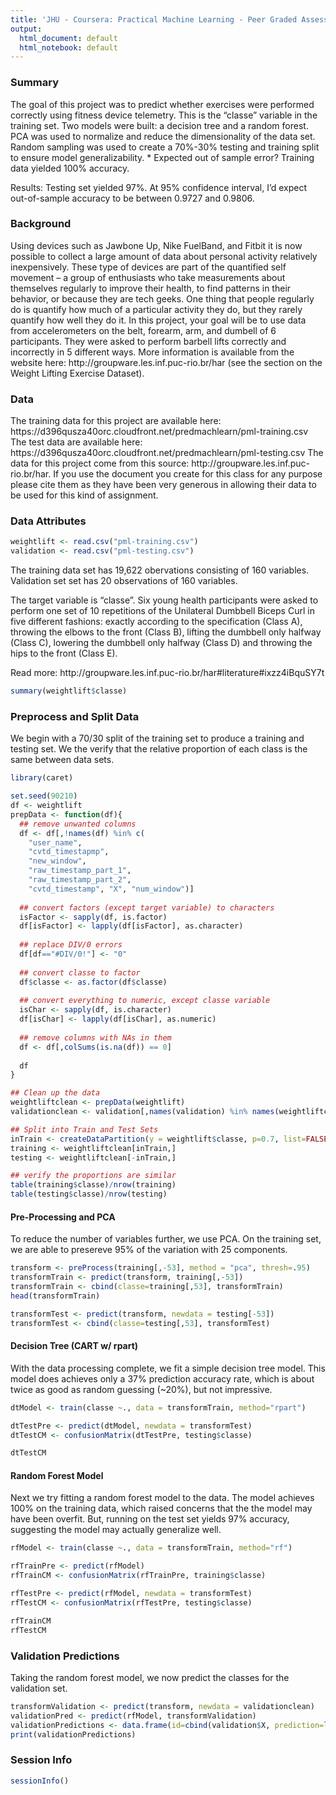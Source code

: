 ```yaml
---
title: 'JHU - Coursera: Practical Machine Learning - Peer Graded Assessment'
output:
  html_document: default
  html_notebook: default
---
```

### Summary
The goal of this project was to predict whether exercises were performed correctly using fitness device telemetry. This is the "classe" variable in the training set. Two models were built: a decision tree and a random forest. PCA was used to normalize and reduce the dimensionality of the data set. Random sampling was used to create a 70%-30% testing and training split to ensure model generalizability.
* Expected out of sample error? Training data yielded 100% accuracy. 

Results: Testing set yielded 97%. At 95% confidence interval, I'd expect out-of-sample accuracy to be between 0.9727 and 0.9806.

### Background
Using devices such as Jawbone Up, Nike FuelBand, and Fitbit it is now possible to collect a large amount of data about personal activity relatively inexpensively. These type of devices are part of the quantified self movement – a group of enthusiasts who take measurements about themselves regularly to improve their health, to find patterns in their behavior, or because they are tech geeks. One thing that people regularly do is quantify how much of a particular activity they do, but they rarely quantify how well they do it. In this project, your goal will be to use data from accelerometers on the belt, forearm, arm, and dumbell of 6 participants. They were asked to perform barbell lifts correctly and incorrectly in 5 different ways. More information is available from the website here: http://groupware.les.inf.puc-rio.br/har (see the section on the Weight Lifting Exercise Dataset).

### Data
The training data for this project are available here:
https://d396qusza40orc.cloudfront.net/predmachlearn/pml-training.csv
The test data are available here:
https://d396qusza40orc.cloudfront.net/predmachlearn/pml-testing.csv
The data for this project come from this source: http://groupware.les.inf.puc-rio.br/har. If you use the document you create for this class for any purpose please cite them as they have been very generous in allowing their data to be used for this kind of assignment.

### Data Attributes
```r
weightlift <- read.csv("pml-training.csv")
validation <- read.csv("pml-testing.csv")
```
The training data set has 19,622 obervations consisting of 160 variables. Validation set set has 20 observations of 160 variables. 

The target variable is "classe". Six young health participants were asked to perform one set of 10 repetitions of the Unilateral Dumbbell Biceps Curl in five different fashions: exactly according to the specification (Class A), throwing the elbows to the front (Class B), lifting the dumbbell only halfway (Class C), lowering the dumbbell only halfway (Class D) and throwing the hips to the front (Class E).

Read more: http://groupware.les.inf.puc-rio.br/har#literature#ixzz4iBquSY7t

```r
summary(weightlift$classe)
```
### Preprocess and Split Data
We begin with a 70/30 split of the training set to produce a training and testing set. We the verify that the relative proportion of each class is the same between data sets. 
```r
library(caret)

set.seed(90210)
df <- weightlift
prepData <- function(df){
  ## remove unwanted columns
  df <- df[,!names(df) %in% c(
    "user_name", 
    "cvtd_timestapmp", 
    "new_window", 
    "raw_timestamp_part_1", 
    "raw_timestamp_part_2", 
    "cvtd_timestamp", "X", "num_window")]
  
  ## convert factors (except target variable) to characters
  isFactor <- sapply(df, is.factor)
  df[isFactor] <- lapply(df[isFactor], as.character)
  
  ## replace DIV/0 errors
  df[df=="#DIV/0!"] <- "0"
  
  ## convert classe to factor
  df$classe <- as.factor(df$classe)
  
  ## convert everything to numeric, except classe variable
  isChar <- sapply(df, is.character)
  df[isChar] <- lapply(df[isChar], as.numeric)
  
  ## remove columns with NAs in them
  df <- df[,colSums(is.na(df)) == 0]
  
  df
}

## Clean up the data
weightliftclean <- prepData(weightlift)
validationclean <- validation[,names(validation) %in% names(weightliftclean)]

## Split into Train and Test Sets
inTrain <- createDataPartition(y = weightlift$classe, p=0.7, list=FALSE)
training <- weightliftclean[inTrain,]
testing <- weightliftclean[-inTrain,]

## verify the proportions are similar
table(training$classe)/nrow(training)
table(testing$classe)/nrow(testing)

```

#### Pre-Processing and PCA
To reduce the number of variables further, we use PCA. On the training set, we are able to presereve 95% of the variation with 25 components.
```r
transform <- preProcess(training[,-53], method = "pca", thresh=.95)
transformTrain <- predict(transform, training[,-53])
transformTrain <- cbind(classe=training[,53], transformTrain)
head(transformTrain)

transformTest <- predict(transform, newdata = testing[-53])
transformTest <- cbind(classe=testing[,53], transformTest)
```

#### Decision Tree (CART w/ rpart)
With the data processing complete, we fit a simple decision tree model. This model does achieves only a 37% prediction accuracy rate, which is about twice as good as random guessing (~20%), but not impressive. 
```r
dtModel <- train(classe ~., data = transformTrain, method="rpart")

dtTestPre <- predict(dtModel, newdata = transformTest)
dtTestCM <- confusionMatrix(dtTestPre, testing$classe)

dtTestCM
```
#### Random Forest Model
Next we try fitting a random forest model to the data. The model achieves 100% on the training data, which raised concerns that the the model may have been overfit. But, running on the test set yields 97% accuracy, suggesting the model may actually generalize well. 

```r
rfModel <- train(classe ~., data = transformTrain, method="rf")

rfTrainPre <- predict(rfModel)
rfTrainCM <- confusionMatrix(rfTrainPre, training$classe)

rfTestPre <- predict(rfModel, newdata = transformTest)
rfTestCM <- confusionMatrix(rfTestPre, testing$classe)

rfTrainCM
rfTestCM
```

### Validation Predictions
Taking the random forest model, we now predict the classes for the validation set. 
```r
transformValidation <- predict(transform, newdata = validationclean)
validationPred <- predict(rfModel, transformValidation)
validationPredictions <- data.frame(id=cbind(validation$X, prediction=levels(validationPred)))
print(validationPredictions)
```

### Session Info
```r
sessionInfo()
```

